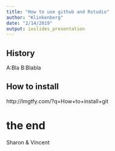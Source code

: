 ```yaml
---
title: "How to use github and Rstudio"
author: "Klinkenberg"
date: "2/14/2019"
output: ioslides_presentation
---
```


## History

A:Bla
B:Blabla

## How to install

http://lmgtfy.com/?q=How+to+install+git


# the end

Sharon & Vincent
